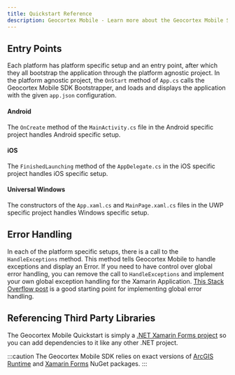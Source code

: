 ```yaml
---
title: Quickstart Reference
description: Geocortex Mobile - Learn more about the Geocortex Mobile SDK Quickstart Project
---
```


## Entry Points

Each platform has platform specific setup and an entry point, after which they all bootstrap the application through the platform agnostic project. In the platform agnostic project, the `OnStart` method of `App.cs` calls the Geocortex Mobile SDK Bootstrapper, and loads and displays the application with the given `app.json` configuration.

#### Android

The `OnCreate` method of the `MainActivity.cs` file in the Android specific project handles Android specific setup.

#### iOS

The `FinishedLaunching` method of the `AppDelegate.cs` in the iOS specific project handles iOS specific setup.

#### Universal Windows

The constructors of the `App.xaml.cs` and `MainPage.xaml.cs` files in the UWP specific project handles Windows specific setup.

## Error Handling

In each of the platform specific setups, there is a call to the `HandleExceptions` method. This method tells Geocortex Mobile to handle exceptions and display an Error. If you need to have control over global error handling, you can remove the call to `HandleExceptions` and implement your own global exception handling for the Xamarin Application. [This Stack Overflow post](https://stackoverflow.com/questions/39503390/global-exception-handling-in-xamarin-cross-platform) is a good starting point for implementing global error handling.

## Referencing Third Party Libraries

The Geocortex Mobile Quickstart is simply a [.NET Xamarin Forms project](https://docs.microsoft.com/en-us/xamarin/get-started/Quickstarts/deepdive?pivots=windows) so you can add dependencies to it like any other .NET project.

:::caution
The Geocortex Mobile SDK relies on exact versions of [ArcGIS Runtime](https://developers.arcgis.com/arcgis-runtime/) and [Xamarin Forms](https://dotnet.microsoft.com/apps/xamarin/xamarin-forms) NuGet packages.
:::
